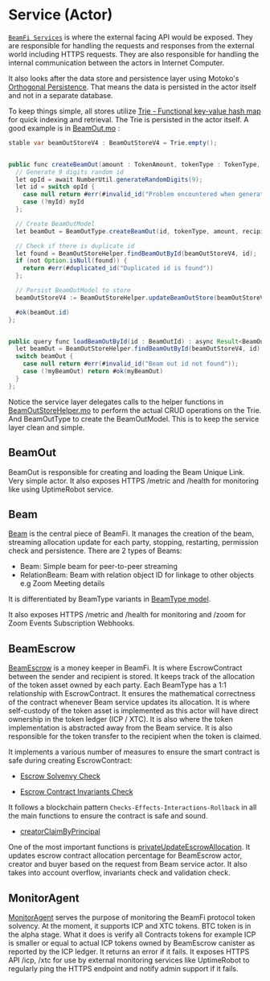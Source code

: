 # Service (Actor)

[`BeamFi Services`](https://github.com/BeamFi/BeamFiProtocol/tree/main/backend/service) is where the external facing API would be exposed. They are responsible for handling the requests and responses from the external world including HTTPS requests. They are also responsible for handling the internal communication between the actors in Internet Computer.

It also looks after the data store and persistence layer using Motoko's [Orthogonal Persistence](https://internetcomputer.org/docs/current/motoko/main/motoko#orthogonal-persistence). That means the data is persisted in the actor itself and not in a separate database.

To keep things simple, all stores utilize [Trie - Functional key-value hash map](https://internetcomputer.org/docs/current/motoko/main/base/Trie) for quick indexing and retrieval. The Trie is persisted in the actor itself. A good example is in [BeamOut.mo](https://github.com/BeamFi/BeamFiProtocol/blob/main/backend/service/BeamOut.mo) :

```java
stable var beamOutStoreV4 : BeamOutStoreV4 = Trie.empty();


public func createBeamOut(amount : TokenAmount, tokenType : TokenType, recipient : Principal, durationNumMins : Nat32) : async Result<BeamOutId, ErrorCode> {
  // Generate 9 digits random id
  let opId = await NumberUtil.generateRandomDigits(9);
  let id = switch opId {
    case null return #err(#invalid_id("Problem encountered when generating random id"));
    case (?myId) myId
  };

  // Create BeamOutModel
  let beamOut = BeamOutType.createBeamOut(id, tokenType, amount, recipient, durationNumMins);

  // Check if there is duplicate id
  let found = BeamOutStoreHelper.findBeamOutById(beamOutStoreV4, id);
  if (not Option.isNull(found)) {
    return #err(#duplicated_id("Duplicated id is found"))
  };

  // Persist BeamOutModel to store
  beamOutStoreV4 := BeamOutStoreHelper.updateBeamOutStore(beamOutStoreV4, beamOut);

  #ok(beamOut.id)
};


public query func loadBeamOutById(id : BeamOutId) : async Result<BeamOutModelV4, ErrorCode> {
  let beamOut = BeamOutStoreHelper.findBeamOutById(beamOutStoreV4, id);
  switch beamOut {
    case null return #err(#invalid_id("Beam out id not found"));
    case (?myBeamOut) return #ok(myBeamOut)
  }
};
```

Notice the service layer delegates calls to the helper functions in [BeamOutStoreHelper.mo](https://github.com/BeamFi/BeamFiProtocol/blob/main/backend/model/beam/BeamOutStoreHelper.mo) to perform the actual CRUD operations on the Trie. And BeamOutType to create the BeamOutModel. This is to keep the service layer clean and simple.

## BeamOut

BeamOut is responsible for creating and loading the Beam Unique Link. Very simple actor. It also exposes HTTPS /metric and /health for monitoring like using UptimeRobot service.

## Beam

[Beam](https://github.com/BeamFi/BeamFiProtocol/blob/main/backend/service/Beam.mo) is the central piece of BeamFi. It manages the creation of the beam, streaming allocation update for each party, stopping, restarting, permission check and persistence. There are 2 types of Beams:

- Beam: Simple beam for peer-to-peer streaming
- RelationBeam: Beam with relation object ID for linkage to other objects e.g Zoom Meeting details

It is differentiated by BeamType variants in [BeamType model](https://github.com/BeamFi/BeamFiProtocol/blob/23101f93860397a4360aac7d4a4ac2bcf6e8f32d/backend/model/beam/BeamType.mo#L43).

It also exposes HTTPS /metric and /health for monitoring and /zoom for Zoom Events Subscription Webhooks.

## BeamEscrow

[BeamEscrow](https://github.com/BeamFi/BeamFiProtocol/blob/main/backend/service/BeamEscrow.mo) is a money keeper in BeamFi. It is where EscrowContract between the sender and recipient is stored. It keeps track of the allocation of the token asset owned by each party. Each BeamType has a 1:1 relationship with EscrowContract. It ensures the mathematical correctness of the contract whenever Beam service updates its allocation. It is where self-custody of the token asset is implemented as this actor will have direct ownership in the token ledger (ICP / XTC). It is also where the token implementation is abstracted away from the Beam service. It is also responsible for the token transfer to the recipient when the token is claimed.

It implements a various number of measures to ensure the smart contract is safe during creating EscrowContract:

- [Escrow Solvenvy Check](https://github.com/BeamFi/BeamFiProtocol/blob/23101f93860397a4360aac7d4a4ac2bcf6e8f32d/backend/service/BeamEscrow.mo#L176)

- [Escrow Contract Invariants Check](https://github.com/BeamFi/BeamFiProtocol/blob/23101f93860397a4360aac7d4a4ac2bcf6e8f32d/backend/service/BeamEscrow.mo#L199)

It follows a blockchain pattern `Checks-Effects-Interactions-Rollback` in all the main functions to ensure the contract is safe and sound.

- [creatorClaimByPrincipal](https://github.com/BeamFi/BeamFiProtocol/blob/23101f93860397a4360aac7d4a4ac2bcf6e8f32d/backend/service/BeamEscrow.mo#L288)

One of the most important functions is [privateUpdateEscrowAllocation](https://github.com/BeamFi/BeamFiProtocol/blob/23101f93860397a4360aac7d4a4ac2bcf6e8f32d/backend/service/BeamEscrow.mo#LL507C8-L507C37). It updates escrow contract allocation percentage for BeamEscrow actor, creator and buyer based on the request from Beam service actor. It also takes into account overflow, invariants check and validation check.

## MonitorAgent

[MonitorAgent](https://github.com/BeamFi/BeamFiProtocol/blob/main/backend/service/MonitorAgent.mo) serves the purpose of monitoring the BeamFi protocol token solvency. At the moment, it supports ICP and XTC tokens. BTC token is in the alpha stage. What it does is verify all Contracts tokens for example ICP is smaller or equal to actual ICP tokens owned by BeamEscrow canister as reported by the ICP ledger. It returns an error if it fails. It exposes HTTPS API /icp, /xtc for use by external monitoring services like UptimeRobot to regularly ping the HTTPS endpoint and notify admin support if it fails.

